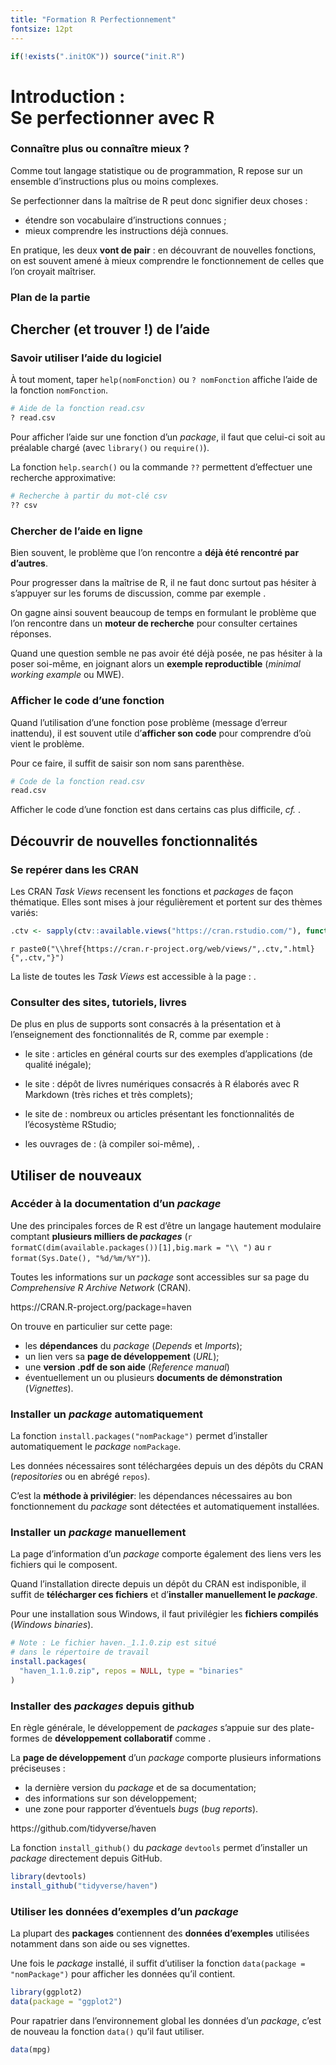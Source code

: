 ```yaml
---
title: "Formation R Perfectionnement"
fontsize: 12pt
---
```


```r
if(!exists(".initOK")) source("init.R")
```

# Introduction : Se\ perfectionner\ avec\ R

\subsection*{Introduction : Se\ perfectionner\ avec\ R}

### Connaître plus ou connaître mieux ? 

Comme tout langage statistique ou de programmation, R repose sur un ensemble d'instructions plus ou moins complexes. 

\pause \bigskip
Se perfectionner dans la maîtrise de R peut donc signifier deux choses : 

- étendre son \og vocabulaire \fg{} d'instructions connues ;
- mieux comprendre les instructions déjà connues.

\pause \bigskip
En pratique, les deux **vont de pair** : en découvrant de nouvelles fonctions, on est souvent amené à mieux comprendre le fonctionnement de celles que l'on croyait maîtriser. 

### Plan de la partie

\Large 
\tableofcontents[currentsection, sectionstyle = hide, subsectionstyle = show/show/hide]


## Chercher (et trouver !) de l'aide

### Savoir utiliser l'aide du logiciel

À tout moment, taper `help(nomFonction)` ou `? nomFonction` affiche l'aide de la fonction `nomFonction`.

```r
# Aide de la fonction read.csv
? read.csv
```

\pause 

\intertitre{Remarque} Pour afficher l'aide sur une fonction d'un *package*, il faut que celui-ci soit au préalable chargé (avec `library()` ou `require()`).

\pause La fonction `help.search()` ou la commande `??` permettent d'effectuer une recherche approximative:

```r
# Recherche à partir du mot-clé csv
?? csv
```

### Chercher de l'aide en ligne

Bien souvent, le problème que l'on rencontre a **déjà été rencontré par d'autres**. 

\bigskip
Pour progresser dans la maîtrise de R, il ne faut donc surtout pas hésiter à s'appuyer sur les forums de discussion, comme par exemple [\underline{stackoverflow}](http://stackoverflow.com/questions/tagged/r).

\pause \bigskip
On gagne ainsi souvent beaucoup de temps en formulant le problème que l'on rencontre dans un **moteur de recherche** pour consulter certaines réponses.

\bigskip 
Quand une question semble ne pas avoir été déjà posée, ne pas hésiter à la poser soi-même, en joignant alors un **exemple reproductible** (*minimal working example* ou MWE).

### Afficher le code d'une fonction

Quand l'utilisation d'une fonction pose problème (message d'erreur inattendu), il est souvent utile d'**afficher son code** pour comprendre d'où vient le problème.

\pause Pour ce faire, il suffit de saisir son nom sans parenthèse.

\footnotesize
```r
# Code de la fonction read.csv
read.csv
```

\pause \normalsize
Afficher le code d'une fonction est dans certains cas plus difficile, *cf.* [\underline{stackoverflow}](http://stackoverflow.com/questions/19226816/how-can-i-view-the-source-code-for-a-function).

## Découvrir de nouvelles fonctionnalités

### Se repérer dans les CRAN \protect\textit{Task Views}

Les CRAN *Task Views* recensent les fonctions et *packages* de façon thématique. Elles sont mises à jour régulièrement et portent sur des thèmes variés:  

\pause
```r
.ctv <- sapply(ctv::available.views("https://cran.rstudio.com/"), function(x) x[[1]])
```
\footnotesize `r paste0("\\href{https://cran.r-project.org/web/views/",.ctv,".html}{",.ctv,"}")`

\pause \bigskip \normalsize
La liste de toutes les *Task Views* est accessible à la page : [\underline{https://cran.r-project.org/web/views}](https://cran.r-project.org/web/views).

### Consulter des sites, tutoriels, livres

De plus en plus de supports sont consacrés à la présentation et à l'enseignement des fonctionnalités de R, comme par exemple : 

- \pause le site [\underline{R-bloggers}](https://www.r-bloggers.com): articles en général courts sur des exemples d'applications (de qualité inégale);

- \pause le site [\underline{bookdown.org}](https://bookdown.org): dépôt de livres numériques consacrés à R élaborés avec R Markdown (très riches et très complets);

- \pause le site de [\underline{RStudio}](https://www.rstudio.com): nombreux [\underline{aides-mémoires}](https://www.rstudio.com/resources/cheatsheets/) ou articles présentant les fonctionnalités de l'écosystème RStudio;

- \pause les ouvrages de [\underline{Hadley Wickham}](http://hadley.nz): [\underline{ggplot2: elegant graphics for data analysis}](https://github.com/hadley/ggplot2-book) (à compiler soi-même), [\underline{Advanced R}](http:/:adv-r.had.co.nz).

## Utiliser de nouveaux \protect\textit{packages}

### Accéder à la documentation d'un *package*

Une des principales forces de R est d'être un langage hautement modulaire comptant **plusieurs milliers de *packages*** (`r formatC(dim(available.packages())[1],big.mark = "\\ ")` au `r format(Sys.Date(), "%d/%m/%Y")`).

\pause Toutes les informations sur un *package* sont accessibles sur sa page du *Comprehensive R Archive Network* (CRAN). 

\intertitre{Exemple} https://CRAN.R-project.org/package=haven

\pause \bigskip On trouve en particulier sur cette page:

- les **dépendances** du *package* (*Depends* et *Imports*);
- un lien vers sa **page de développement** (*URL*);
- une **version .pdf de son aide** (*Reference manual*)
- éventuellement un ou plusieurs **documents de démonstration** (*Vignettes*).

### Installer un *package* automatiquement

La fonction `install.packages("nomPackage")` permet d'installer automatiquement le *package* `nomPackage`. 

Les données nécessaires sont téléchargées depuis un des dépôts du CRAN (*repositories* ou en abrégé `repos`).

C'est la **méthode à privilégier**:  les dépendances nécessaires au bon fonctionnement du *package* sont détectées et automatiquement installées.

<!-- \pause  -->

<!-- \intertitre{Remarque} Cette méthode fonctionne à l'Insee: -->

<!-- - pour les installations locales de R sur les postes de travail; -->
<!-- - sur AUS, *via* un dépôt local spécifique; -->
<!-- - mais PAS sur les sessions des postes de formation. -->

### Installer un *package* manuellement

La page d'information d'un *package* comporte également des liens vers les fichiers qui le composent. 

Quand l'installation directe depuis un dépôt du CRAN est indisponible, il suffit de **télécharger ces fichiers** et d'**installer manuellement le *package***.

Pour une installation sous Windows, il faut privilégier les **fichiers compilés** (*Windows binaries*). 

\pause \small

```r
# Note : Le fichier haven._1.1.0.zip est situé 
# dans le répertoire de travail
install.packages(
  "haven_1.1.0.zip", repos = NULL, type = "binaries"
)
```

### Installer des *packages* depuis github

En règle générale, le développement de *packages* s'appuie sur des plate-formes de **développement collaboratif** comme [\underline{Github}](https://github.com).

\pause La **page de développement** d'un *package* comporte plusieurs informations préciseuses : 

- la dernière version du *package* et de sa documentation;
- des informations sur son développement; 
- une zone pour rapporter d'éventuels *bugs* (*bug reports*).

\intertitre{Exemple} https://github.com/tidyverse/haven 

\pause La fonction `install_github()` du *package* `devtools` permet d'installer un *package* directement depuis GitHub.

```r
library(devtools)
install_github("tidyverse/haven")
```


### Utiliser les données d'exemples d'un *package*

La plupart des **packages** contiennent des **données d'exemples** utilisées notamment dans son aide ou ses vignettes.

Une fois le *package* installé, il suffit d'utiliser la fonction `data(package = "nomPackage")` pour afficher les données qu'il contient.

```r
library(ggplot2)
data(package = "ggplot2")
```

\pause Pour \og rapatrier \fg{} dans l'environnement global les données d'un *package*, c'est de nouveau la fonction `data()` qu'il faut utiliser. 

```r
data(mpg)
```
